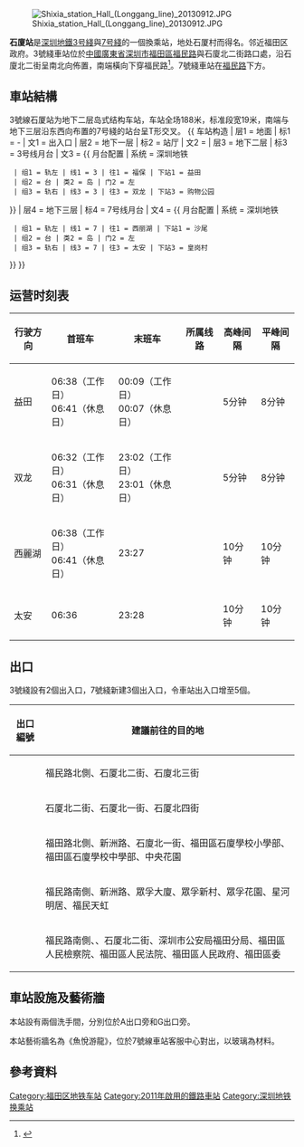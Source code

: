 {{NoteTA
|G1=Railway
|G2=Transport
|G3=Unit
}}{{Infobox station
|name = 石廈
|image = Shixia station Platform (Longgang line) 20130912.JPG
|caption =
|eng_name = Shixia
|livery= #30D5C8
|borough = {{CHN}}[[廣東省|廣東省]][[深圳市|深圳市]][[福田區|福田區]]
|address = [[福民路|福民路]]與石廈北二街路口處
|coordinates={{coord|22|31|22|N|114|3|13|E|display=it|type:railwaystation}}
|map=[http://www.szmc.net/public/cms/public/upload/ad/siteimg/ck/0302_s.jpg 深圳地鐵網站]
|colour = {{colorbox|#30D5C8}} 青色、綠色
|line = {{深圳地鐵|3|sl}}<br/>{{深圳地鐵|7|sl}}
|interchange = 节点换乘
|exits = 5
|hours =
|station_hours = 06:22－00:19（工作日）<br>06:21－00:17（休息日）
|opened = {{深圳地鐵|3|s}}：2011年6月28日<br>{{深圳地鐵|7|s}}：2016年10月28日
|services= {{Adjacent stations|system=Shenzhen Metro |line1=3|left1=購物公園|right1=益田|to-left1=雙龍|to-right1=福保
|line2=7|left2=沙尾|right2=皇崗村}}
|linecolour = {{深圳地鐵色彩|3}}
|linecolour2= {{深圳地鐵色彩|7}}
|structure = 地下車站
|platformtype = [[島式月台|島式月台]]
|platform = 4
|route_map = {{Routemap|inline=yes|legend=no|map=
utSTRf!~MFADEg\utSTRg!~MFADEg\\~~{{rmri|u}}[[购物公园站|购物公园]]
utSTR+BSl\utSTR+BSr!~num1r\\
utSTR+BSl!~num2l\utSTR+BSr\\~~'''B2'''
{{rmri|l}}[[沙尾站|沙尾]] ! !utSTRgq!~MFADEgq\utKRZto\utKRZto\utSTRq+BSe\utSTRq+BSe\utSTRgq!~MFADEfq~~'''B3'''
utSTRfq!~MFADEgq\utKRZto\utKRZto\utSTRq+BSa\utSTRq+BSa\utSTRfq!~MFADEfq~~{{rmri|r}}[[皇岗村站|皇岗村]]
utSTRf!~MFADEf\utSTRg!~MFADEf\\~~{{rmri|d}}[[益田站_(深圳)|益田]]
}}}}
[[File:Shixia_station_Hall_(Longgang_line)_20130912.JPG|thumb]]

'''石廈站'''是[[深圳地鐵|深圳地鐵]][[深圳地鐵3号綫|3号綫]]與[[深圳地鐵7号綫|7号綫]]的一個換乘站，地处石厦村而得名。邻近福田区政府。3號綫車站位於[[中華人民共和國|中國]][[廣東省|廣東省]][[深圳市|深圳市]][[福田區|福田區]][[福民路|福民路]]與石廈北二街路口處，沿石廈北二街呈南北向佈置，南端橫向下穿福民路<ref>{{Cite web |url=http://www.szmc.net/page/service/service.html?code=2103&site=0303 |title=深圳地铁官网-石厦站介绍 |access-date=2014-04-22 |archive-url=https://web.archive.org/web/20160306091605/http://www.szmc.net/page/service/service.html?code=2103&site=0303 |archive-date=2016-03-06 |dead-url=yes }}</ref>。7號綫車站在[[福民路|福民路]]下方。

==車站結構==
3號線石厦站为地下二层岛式结构车站，车站全场188米，标准段宽19米，南端与地下三层沿东西向布置的7号綫的站台呈T形交叉。
{{ 车站构造
| 层1 = 地面 | 标1 = -
| 文1 = 出入口
| 层2 = 地下一层 | 标2 = 站厅
| 文2 = {{spml|售票机|洗手间|商店}}
| 层3 = 地下二层 | 标3 = 3号线月台
| 文3 = {{ 月台配置 | 系统 = 深圳地铁
  | 组1 = 轨左 | 线1 = 3 | 往1 = 福保 | 下站1 = 益田
  | 组2 = 台 | 类2 = 岛 | 门2 = 左
  | 组3 = 轨右 | 线3 = 3 | 往3 = 双龙 | 下站3 = 购物公园
}}
| 层4 = 地下三层 | 标4 = 7号线月台
| 文4 = {{ 月台配置 | 系统 = 深圳地铁
  | 组1 = 轨左 | 线1 = 7 | 往1 = 西丽湖 | 下站1 = 沙尾
  | 组2 = 台 | 类2 = 岛 | 门2 = 左
  | 组3 = 轨右 | 线3 = 7 | 往3 = 太安 | 下站3 = 皇岗村
}}
}}

==运营时刻表==
{| class="wikitable"
|-
! 行驶方向 !! 首班车 !! 末班车 !! 所属线路 !! 高峰间隔 !! 平峰间隔
|-
|益田 || 06:38（工作日）<br>06:41（休息日） || 00:09（工作日）<br>00:07（休息日） || {{深圳地鐵|3|c}}|| 5分钟 || 8分钟
|-
|双龙 || 06:32（工作日）<br>06:31（休息日） || 23:02（工作日）<br>23:01（休息日） || {{深圳地鐵|3|c}} || 5分钟 || 8分钟
|-
|西麗湖 || 06:38（工作日）<br>06:41（休息日） || 23:27 || {{深圳地鐵|7|c}}|| 10分钟 || 10分钟
|-
|太安 || 06:36 || 23:28 || {{深圳地鐵|7|c}} || 10分钟 || 10分钟
|}

==出口==
3號綫設有2個出入口，7號綫新建3個出入口，令車站出入口增至5個。
{| class="wikitable"
! 出口編號 !! 建議前往的目的地
|-
| {{港鐵出口|A}}|| 福民路北側、石厦北二街、石廈北三街
|-
| {{港鐵出口|C}}|| 石厦北二街、石厦北一街、石厦北四街
|-
| {{港鐵出口|E}}|| 福田路北側、新洲路、石廈北一街、福田區石廈學校小學部、福田區石廈學校中學部、中央花園
|-
| {{港鐵出口|F}}|| 福民路南側、新洲路、眾孚大廈、眾孚新村、眾孚花園、星河明居、福民天虹
|-
| {{港鐵出口|G}}|| 福民路南側、、石厦北二街、深圳市公安局福田分局、福田區人民檢察院、福田區人民法院、福田區人民政府、福田區委
|}

==車站設施及藝術牆==
本站設有兩個洗手間，分別位於A出口旁和G出口旁。

本站藝術牆名為《魚悅游龍》，位於7號線車站客服中心對出，以玻璃為材料。

==參考資料==
{{commons category|Shixia station (Longgang line)}}
{{Reflist}}

{{深圳地鐵3號線車站}}
{{深圳地鐵7號線車站}}
{{深圳地鐵車站列表|SZM}}

[[Category:福田区地铁车站|Category:福田区地铁车站]]
[[Category:2011年啟用的鐵路車站|Category:2011年啟用的鐵路車站]]
[[Category:深圳地铁换乘站|Category:深圳地铁换乘站]]